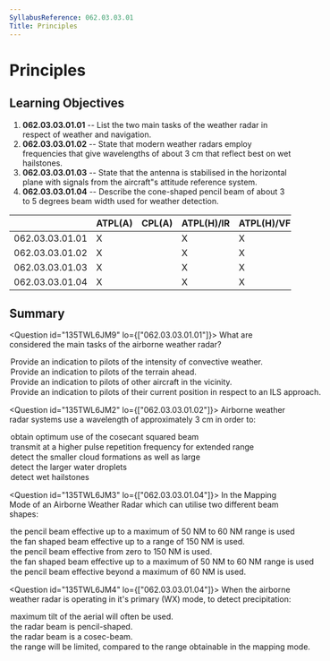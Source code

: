 ```yaml
---
SyllabusReference: 062.03.03.01
Title: Principles
---
```


# Principles

## Learning Objectives

1.  **062.03.03.01.01** -- List the two main tasks of the weather radar in
    respect of weather and navigation.
2.  **062.03.03.01.02** -- State that modern weather radars employ frequencies
    that give wavelengths of about 3 cm that reflect best on wet hailstones.
3.  **062.03.03.01.03** -- State that the antenna is stabilised in the horizontal
    plane with signals from the aircraft"s attitude reference system.
4.  **062.03.03.01.04** -- Describe the cone-shaped pencil beam of about 3 to 5
    degrees beam width used for weather detection.

|                 | ATPL(A) | CPL(A) | ATPL(H)/IR | ATPL(H)/VFR | CPL(H) | IR  | CBIR(A) |
| --------------- | ------- | ------ | ---------- | ----------- | ------ | --- | ------- |
| 062.03.03.01.01 | X       |        | X          | X           |        | X   | X       |
| 062.03.03.01.02 | X       |        | X          | X           |        | X   | X       |
| 062.03.03.01.03 | X       |        | X          | X           |        | X   | X       |
| 062.03.03.01.04 | X       |        | X          | X           |        | X   | X       |

## Summary

<Question id="135TWL6JM9" lo={["062.03.03.01.01"]}>
  <Text variant="multipleCorrect" select={3}>
    What are considered the main tasks of the airborne weather radar?
  </Text>
<Option subject={[[]]}>
  Provide an indication to pilots of the intensity of convective weather.
</Option>
<Option subject={[[]]}>
  Provide an indication to pilots of the terrain ahead.
</Option>
<Option>
  Provide an indication to pilots of other aircraft in the vicinity.
</Option>

  <Option>
    Provide an indication to pilots of their current position in respect to an
    ILS approach.
  </Option>
</Question>

<Question id="135TWL6JM2" lo={["062.03.03.01.02"]}>
  <Text variant="oneCorrect">
    Airborne weather radar systems use a wavelength of approximately 3 cm in
    order to:
  </Text>
<Option>obtain optimum use of the cosecant squared beam</Option>
<Option>
  transmit at a higher pulse repetition frequency for extended range
</Option>

  <Option>detect the smaller cloud formations as well as large</Option>
  <Option correct>detect the larger water droplets</Option>
  <Option correct>detect wet hailstones</Option>
</Question>

<Question id="135TWL6JM3" lo={["062.03.03.01.04"]}>
  <Text variant="oneCorrect">
    In the Mapping Mode of an Airborne Weather Radar which can utilise two
    different beam shapes:
  </Text>
<Option>
  the pencil beam effective up to a maximum of 50 NM to 60 NM range is used
</Option>
<Option>the fan shaped beam effective up to a range of 150 NM is used.</Option>
<Option>the pencil beam effective from zero to 150 NM is used.</Option>
<Option correct>
  the fan shaped beam effective up to a maximum of 50 NM to 60 NM range is used
</Option>

  <Option correct>
    the pencil beam effective beyond a maximum of 60 NM is used.
  </Option>
</Question>

<Question id="135TWL6JM4" lo={["062.03.03.01.04"]}>
  <Text variant="oneCorrect">
    When the airborne weather radar is operating in it's primary (WX) mode, to
    detect precipitation:
  </Text>
<Option>maximum tilt of the aerial will often be used.</Option>
<Option correct>the radar beam is pencil-shaped.</Option>
<Option>the radar beam is a cosec-beam.</Option>

  <Option>
    the range will be limited, compared to the range obtainable in the mapping
    mode.
  </Option>
</Question>
